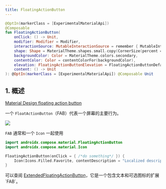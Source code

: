 ```yaml
---
title: FloatingActionButton
---
```



``` kotlin
@OptIn(markerClass = [ExperimentalMaterialApi])
@Composable
fun FloatingActionButton(
    onClick: () -> Unit,
    modifier: Modifier = Modifier,
    interactionSource: MutableInteractionSource = remember { MutableInteractionSource() },
    shape: Shape = MaterialTheme.shapes.small.copy(CornerSize(percent = 50)),
    backgroundColor: Color = MaterialTheme.colors.secondary,
    contentColor: Color = contentColorFor(backgroundColor),
    elevation: FloatingActionButtonElevation = FloatingActionButtonDefaults.elevation(),
    content: () -> Unit
): @OptIn(markerClass = [ExperimentalMaterialApi]) @Composable Unit
```

## 1. 概述

[Material Design floating action button](https://material.io/components/buttons-floating-action-button)

一个 `FloatActionButton`（FAB）代表一个屏幕的主要行为。

<img src={demo} />

`FAB` 通常和一个 `Icon` 一起使用

``` kotlin
import androidx.compose.material.FloatingActionButton
import androidx.compose.material.Icon

FloatingActionButton(onClick = { /*do something*/ }) {
    Icon(Icons.Filled.Favorite, contentDescription = "Localized description")
}
```

可以查阅 [ExtendedFloatingActionButton](https://developer.android.com/reference/kotlin/androidx/compose/material/package-summary#ExtendedFloatingActionButton(kotlin.Function0,kotlin.Function0,androidx.compose.ui.Modifier,kotlin.Function0,androidx.compose.foundation.interaction.MutableInteractionSource,androidx.compose.ui.graphics.Shape,androidx.compose.ui.graphics.Color,androidx.compose.ui.graphics.Color,androidx.compose.material.FloatingActionButtonElevation))，它是一个包含文本和可选图标的扩展 `FAB`。